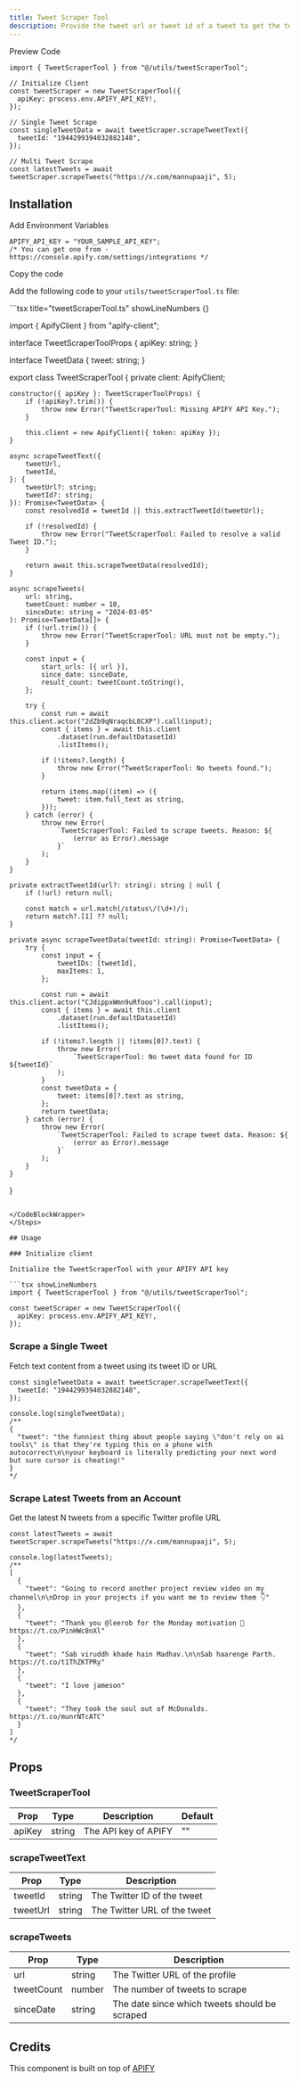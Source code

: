 ```yaml
---
title: Tweet Scraper Tool
description: Provide the tweet url or tweet id of a tweet to get the text of the tweet using the Tweet Scraper tool.
---
```


<Tabs defaultValue="preview">

<TabsList>
  <TabsTrigger value="preview">Preview</TabsTrigger>
  <TabsTrigger value="code">Code</TabsTrigger>
</TabsList>

<TabsContent value="preview">
  <ComponentPreviewTemp>
    <LinkedinToolDemo />
  </ComponentPreviewTemp>
</TabsContent>

<TabsContent value="code">

<CodeBlockWrapper>

```tsx showLineNumbers {3-14}
import { TweetScraperTool } from "@/utils/tweetScraperTool";

// Initialize Client
const tweetScraper = new TweetScraperTool({
  apiKey: process.env.APIFY_API_KEY!,
});

// Single Tweet Scrape
const singleTweetData = await tweetScraper.scrapeTweetText({
  tweetId: "1944299394032882148",
});

// Multi Tweet Scrape
const latestTweets = await tweetScraper.scrapeTweets("https://x.com/mannupaaji", 5);
```

</CodeBlockWrapper>

</TabsContent>

</Tabs>

## Installation

<Steps>

<Step>Add Environment Variables</Step>

```tsx title=".env" showLineNumbers {}
APIFY_API_KEY = "YOUR_SAMPLE_API_KEY";
/* You can get one from - https://console.apify.com/settings/integrations */
```

<Step>Copy the code</Step>

Add the following code to your `utils/tweetScraperTool.ts` file:

<CodeBlockWrapper>
```tsx title="tweetScraperTool.ts" showLineNumbers {}

import { ApifyClient } from "apify-client";

interface TweetScraperToolProps {
	apiKey: string;
}

interface TweetData {
	tweet: string;
}

export class TweetScraperTool {
	private client: ApifyClient;

	constructor({ apiKey }: TweetScraperToolProps) {
		if (!apiKey?.trim()) {
			throw new Error("TweetScraperTool: Missing APIFY API Key.");
		}

		this.client = new ApifyClient({ token: apiKey });
	}

	async scrapeTweetText({
		tweetUrl,
		tweetId,
	}: {
		tweetUrl?: string;
		tweetId?: string;
	}): Promise<TweetData> {
		const resolvedId = tweetId || this.extractTweetId(tweetUrl);

		if (!resolvedId) {
			throw new Error("TweetScraperTool: Failed to resolve a valid Tweet ID.");
		}

		return await this.scrapeTweetData(resolvedId);
	}

	async scrapeTweets(
		url: string,
		tweetCount: number = 10,
		sinceDate: string = "2024-03-05"
	): Promise<TweetData[]> {
		if (!url.trim()) {
			throw new Error("TweetScraperTool: URL must not be empty.");
		}

		const input = {
			start_urls: [{ url }],
			since_date: sinceDate,
			result_count: tweetCount.toString(),
		};

		try {
			const run = await this.client.actor("2dZb9qNraqcbL8CXP").call(input);
			const { items } = await this.client
				.dataset(run.defaultDatasetId)
				.listItems();

			if (!items?.length) {
				throw new Error("TweetScraperTool: No tweets found.");
			}

			return items.map((item) => ({
				tweet: item.full_text as string,
			}));
		} catch (error) {
			throw new Error(
				`TweetScraperTool: Failed to scrape tweets. Reason: ${
					(error as Error).message
				}`
			);
		}
	}

	private extractTweetId(url?: string): string | null {
		if (!url) return null;

		const match = url.match(/status\/(\d+)/);
		return match?.[1] ?? null;
	}

	private async scrapeTweetData(tweetId: string): Promise<TweetData> {
		try {
			const input = {
				tweetIDs: [tweetId],
				maxItems: 1,
			};

			const run = await this.client.actor("CJdippxWmn9uRfooo").call(input);
			const { items } = await this.client
				.dataset(run.defaultDatasetId)
				.listItems();

			if (!items?.length || !items[0]?.text) {
				throw new Error(
					`TweetScraperTool: No tweet data found for ID ${tweetId}`
				);
			}
			const tweetData = {
				tweet: items[0]?.text as string,
			};
			return tweetData;
		} catch (error) {
			throw new Error(
				`TweetScraperTool: Failed to scrape tweet data. Reason: ${
					(error as Error).message
				}`
			);
		}
	}
}


```

</CodeBlockWrapper>
</Steps>

## Usage

### Initialize client

Initialize the TweetScraperTool with your APIFY API key

```tsx showLineNumbers 
import { TweetScraperTool } from "@/utils/tweetScraperTool";

const tweetScraper = new TweetScraperTool({
  apiKey: process.env.APIFY_API_KEY!,
});

```
### Scrape a Single Tweet

Fetch text content from a tweet using its tweet ID or URL

```tsx showLineNumbers 
const singleTweetData = await tweetScraper.scrapeTweetText({
  tweetId: "1944299394032882148",
});

console.log(singleTweetData);
/**
{
  "tweet": "the funniest thing about people saying \"don't rely on ai tools\" is that they're typing this on a phone with autocorrect\n\nyour keyboard is literally predicting your next word but sure cursor is cheating!"
}
*/

```
### Scrape Latest Tweets from an Account

Get the latest N tweets from a specific Twitter profile URL


```tsx showLineNumbers 
const latestTweets = await tweetScraper.scrapeTweets("https://x.com/mannupaaji", 5);

console.log(latestTweets);
/**
[
  {
    "tweet": "Going to record another project review video on my channel\n\nDrop in your projects if you want me to review them 👇"
  },
  {
    "tweet": "Thank you @leerob for the Monday motivation 💯 https://t.co/PinHWc8nXl"
  },
  {
    "tweet": "Sab viruddh khade hain Madhav.\n\nSab haarenge Parth. https://t.co/t1ThZKTPRy"
  },
  {
    "tweet": "I love jameson"
  },
  {
    "tweet": "They took the soul out of McDonalds. https://t.co/munrNTcATC"
  }
]
*/
```
## Props

### TweetScraperTool

| Prop   | Type   | Description             | Default |
| ------ | ------ | ----------------------- | ------- |
| apiKey | string | The API key of APIFY | ""      |

### scrapeTweetText

| Prop       | Type   | Description               |
| ---------- | ------ | ------------------------- |
| tweetId | string | The Twitter ID of the tweet |
| tweetUrl | string | The Twitter URL of the tweet |


### scrapeTweets

| Prop       | Type   | Description               |
| ---------- | ------ | ------------------------- |
| url | string | The Twitter URL of the profile |
| tweetCount | number | The number of tweets to scrape |
| sinceDate | string | The date since which tweets should be scraped |



## Credits

This component is built on top of [APIFY](https://console.apify.com/)

